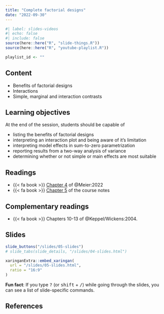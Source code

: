 ```yaml
---
title: "Complete factorial designs"
date: "2022-09-30"
---
```


```r
#| label: slides-videos
#| echo: false
#| include: false
source(here::here("R", "slide-things.R"))
source(here::here("R", "youtube-playlist.R"))

playlist_id <- ""

```


## Content

- Benefits of factorial designs
- Interactions
- Simple, marginal and interaction contrasts


## Learning objectives

At the end of the session, students should be capable of

- listing the benefits of factorial designs
- interpreting an interaction plot and being aware of it's limitation
- interpreting model effects in sum-to-zero parametrization
- reporting results from a two-way analysis of variance
- determining whether or not simple or main effects are most suitable


## Readings

- {{< fa book >}}  [Chapter 4](https://stat.ethz.ch/~meier/teaching/anova/factorial-treatment-structure.html) of @Meier:2022
-  {{< fa book >}}  [Chapter 5](https://lbelzile.github.io/math80667a/complete-factorial-designs.html) of the course notes


## Complementary readings


- {{< fa book >}}  Chapters 10-13 of @Keppel/Wickens:2004.


## Slides

```r
slide_buttons("/slides/05-slides")
# slide_tabs(slide_details, "/slides/04-slides.html")
```

```r
xaringanExtra::embed_xaringan(
  url = "/slides/05-slides.html",
  ratio = "16:9"
)
```

:::{.callout-tip}
**Fun fact**: If you type <kbd>?</kbd> (or <kbd>shift</kbd> + <kbd>/</kbd>) while going through the slides, you can see a list of slide-specific commands.
:::



## References
